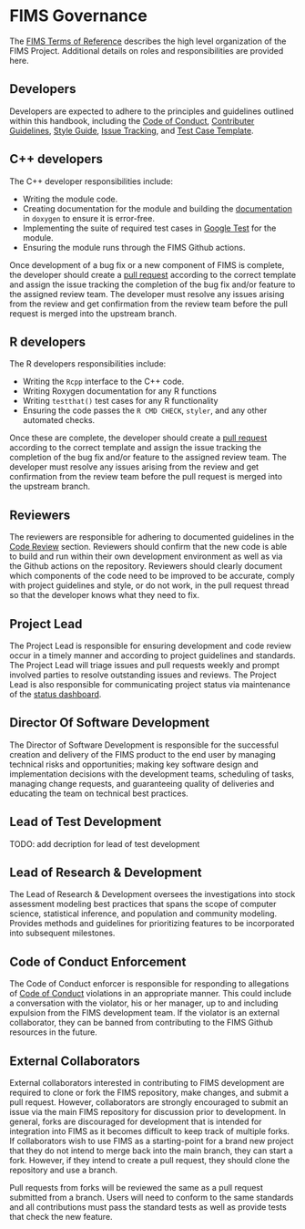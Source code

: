 # FIMS Governance

The [FIMS Terms of Reference](https://drive.google.com/file/d/1gMDQbAhjM2E3nct4Hc6u-DT1Ta8bizLd/view?usp=sharing) describes the high level organization of the FIMS Project. Additional details on roles and responsibilities are provided here.

## Developers

Developers are expected to adhere to the principles and guidelines outlined within this handbook, including the [Code of Conduct](#code-of-conduct), [Contributer Guidelines](#contributor-guidelines), [Style Guide](#style-guide), [Issue Tracking](#issue-tracking), and [Test Case Template](#test-case-template). 

## C++ developers

The C++ developer responsibilities include: 

* Writing the module code.
* Creating documentation for the module and building the [documentation](#documentation) in `doxygen` to ensure it is error-free.
* Implementing the suite of required test cases in [Google Test](#test-case-template) for the module.
* Ensuring the module runs through the FIMS Github actions.

Once development of a bug fix or a new component of FIMS is complete, the developer should create a [pull request](#pull-requests) according to the correct template and assign the issue tracking the completion of the bug fix and/or feature to the assigned review team. The developer must resolve any issues arising from the review and get confirmation from the review team before the pull request is merged into the upstream branch. 

## R developers

The R developers responsibilities include:

* Writing the `Rcpp` interface to the C++ code.
* Writing Roxygen documentation for any R functions
* Writing `testthat()` test cases for any R functionality
* Ensuring the code passes the `R CMD CHECK`, `styler`, and any other automated checks.

Once these are complete, the developer should create a [pull request](#pull-requests) according to the correct template and assign the issue tracking the completion of the bug fix and/or feature to the assigned review team. The developer must resolve any issues arising from the review and get confirmation from the review team before the pull request is merged into the upstream branch. 

## Reviewers

The reviewers are responsible for adhering to documented guidelines in the [Code Review](#code-review) section. Reviewers should confirm that the new code is able to build and run within their own development environment as well as via the Github actions on the repository. Reviewers should clearly document which components of the code need to be improved to be accurate, comply with project guidelines and style, or do not work, in the pull request thread so that the developer knows what they need to fix. 

## Project Lead

The Project Lead is responsible for ensuring development and code review occur in a timely manner and according to project guidelines and standards. The Project Lead will triage issues and pull requests weekly and prompt involved parties to resolve outstanding issues and reviews. The Project Lead is also responsible for communicating project status via maintenance of the [status dashboard](https://noaa-fims.github.io/status). 

## Director Of Software Development

The Director of Software Development is responsible for the successful creation and delivery of the FIMS product to the end user by managing technical risks and opportunities; making key software design and implementation decisions with the development teams, scheduling of tasks, managing change requests, and guaranteeing quality of deliveries and educating the team on technical best practices.

## Lead of Test Development

TODO: add decription for lead of test development

## Lead of Research & Development

The Lead of Research & Development oversees the investigations into stock assessment modeling best practices that spans the scope of computer science, statistical inference, and population and community modeling. Provides methods and guidelines for prioritizing features to be incorporated into subsequent milestones.  

## Code of Conduct Enforcement

The Code of Conduct enforcer is responsible for responding to allegations of [Code of Conduct](#code-of-conduct) violations in an appropriate manner. This could include a conversation with the violator, his or her manager, up to and including expulsion from the FIMS development team. If the violator is an external collaborator, they can be banned from contributing to the FIMS Github resources in the future.

## External Collaborators

External collaborators interested in contributing to FIMS development are required to clone or fork the FIMS repository, make changes, and submit a pull request. However, collaborators are strongly encouraged to submit an issue via the main FIMS repository for discussion prior to development. In general, forks are discouraged for development that is intended for integration into FIMS as it becomes difficult to keep track of multiple forks. If collaborators wish to use FIMS as a starting-point for a brand new project that they do not intend to merge back into the main branch, they can start a fork. However, if they intend to create a pull request, they should clone the repository and use a branch.

Pull requests from forks will be reviewed the same as a pull request submitted from a branch. Users will need to conform to the same standards and all contributions must pass the standard tests as well as provide tests that check the new feature.
